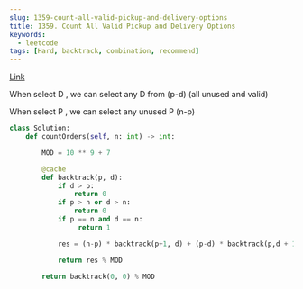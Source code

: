 ```yaml
---
slug: 1359-count-all-valid-pickup-and-delivery-options
title: 1359. Count All Valid Pickup and Delivery Options
keywords:
  - leetcode
tags: [Hard, backtrack, combination, recommend]
---
```


[Link](https://leetcode.com/problems/count-all-valid-pickup-and-delivery-options/description/)

When select D , we can select any D from (p-d) (all unused and valid)

When select P , we can select any unused P (n-p)

```python
class Solution:
    def countOrders(self, n: int) -> int:

        MOD = 10 ** 9 + 7

        @cache
        def backtrack(p, d):
            if d > p:
                return 0
            if p > n or d > n:
                return 0
            if p == n and d == n:
                 return 1

            res = (n-p) * backtrack(p+1, d) + (p-d) * backtrack(p,d + 1)

            return res % MOD

        return backtrack(0, 0) % MOD
```
